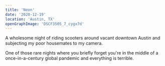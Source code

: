 ```yaml
---
title: 'Neon'
date: '2020-12-19'
location: 'Austin, TX'
openGraphImage: 'DSCF3505_7_cygx7d'
---
```


<InteractiveImage image_id="DSCF3505_7_cygx7d" />

A wholesome night of riding scooters around vacant downtown Austin and subjecting my poor housemates to my camera.

<InteractiveImage image_id="DSCF3572_b4umzg" />

One of those rare nights where you briefly forget you're in the middle of a once-in-a-century global pandemic and everything is terrible.

<InteractiveImage image_id="DSCF3873_xjajtu" />
<BelowTheFold> 
  <InteractiveImage image_id="DSCF3470_2_muz1xt" />
  <InteractiveImage image_id="DSCF3520_ovfvej" />
  <InteractiveImage image_id="DSCF3556_kbk7ng" />
  <InteractiveImage image_id="DSCF3459_cjqvx9" />
</BelowTheFold>